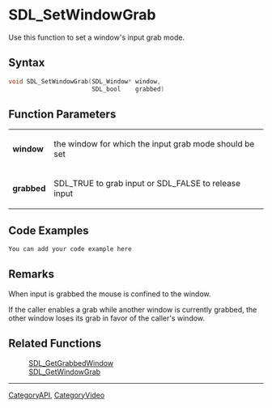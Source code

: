 
= SDL_SetWindowGrab =
Use this function to set a window's input grab mode.


== Syntax ==
<syntaxhighlight lang='c++'>
void SDL_SetWindowGrab(SDL_Window* window,
                       SDL_bool    grabbed)
</syntaxhighlight>

== Function Parameters ==
{|
|'''window'''
|the window for which the input grab mode should be set
|-
|'''grabbed'''
|SDL_TRUE to grab input or SDL_FALSE to release input
|}

== Code Examples ==
<syntaxhighlight lang='c++'>
You can add your code example here
</syntaxhighlight>

== Remarks ==
When input is grabbed the mouse is confined to the window.

If the caller enables a grab while another window is currently grabbed, the other window loses its grab in favor of the caller's window.

== Related Functions ==
:[[SDL_GetGrabbedWindow]]
:[[SDL_GetWindowGrab]]

----
[[CategoryAPI]], [[CategoryVideo]]

